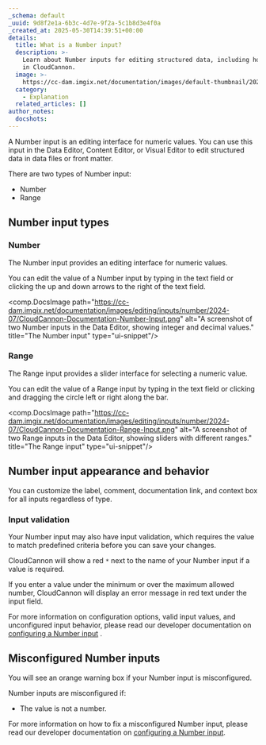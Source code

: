 ```yaml
---
_schema: default
_uuid: 9d8f2e1a-6b3c-4d7e-9f2a-5c1b8d3e4f0a
_created_at: 2025-05-30T14:39:51+00:00
details:
  title: What is a Number input?
  description: >-
    Learn about Number inputs for editing structured data, including how they work
    in CloudCannon.
  image: >-
    https://cc-dam.imgix.net/documentation/images/default-thumbnail/2023-Q4/CloudCannon-Documentation-Thumbnail.png
  category:
    - Explanation
  related_articles: []
author_notes:
  docshots:
---
```

A Number input is an editing interface for numeric values. You can use this input in the Data Editor, Content Editor, or Visual Editor to edit structured data in data files or front matter.

There are two types of Number input:

* Number
* Range

## Number input types

### Number

The Number input provides an editing interface for numeric values.

You can edit the value of a Number input by typing in the text field or clicking the up and down arrows to the right of the text field.

<comp.DocsImage path="https://cc-dam.imgix.net/documentation/images/editing/inputs/number/2024-07/CloudCannon-Documentation-Number-Input.png" alt="A screenshot of two Number inputs in the Data Editor, showing integer and decimal values." title="The Number input" type="ui-snippet"/>

### Range

The Range input provides a slider interface for selecting a numeric value.

You can edit the value of a Range input by typing in the text field or clicking and dragging the circle left or right along the bar.

<comp.DocsImage path="https://cc-dam.imgix.net/documentation/images/editing/inputs/number/2024-07/CloudCannon-Documentation-Range-Input.png" alt="A screenshot of two Range inputs in the Data Editor, showing sliders with different ranges." title="The Range input" type="ui-snippet"/>

## Number input appearance and behavior

You can customize the label, comment, documentation link, and context box for all inputs regardless of type.

### Input validation

Your Number input may also have input validation, which requires the value to match predefined criteria before you can save your changes.

CloudCannon will show a red `*` next to the name of your Number input if a value is required.

If you enter a value under the minimum or over the maximum allowed number, CloudCannon will display an error message in red text under the input field.

For more information on configuration options, valid input values, and unconfigured input behavior, please read our developer documentation on [configuring a Number input](/documentation/articles/configure-a-number-input/) .

## Misconfigured Number inputs

You will see an orange warning box if your Number input is misconfigured.

Number inputs are misconfigured if:

* The value is not a number.

For more information on how to fix a misconfigured Number input, please read our developer documentation on [configuring a Number input](/documentation/articles/configure-a-number-input/).